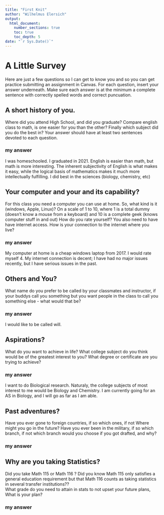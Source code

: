 ```yaml
---
title: "First Knit"
author: "Wilhelmus Elersich"
output: 
  html_document:
    number_sections: true
    toc: true
    toc_depth: 5
date: "`r Sys.Date()`"   
---
```


# A Little Survey

Here are just a few questions so I can get to know you and so you can get practice submitting an assignment in Canvas. For each question, insert your answer underneath. Make sure each answer is at the minimum a complete sentence with correctly spelled words and correct puncuation.

## A short history of you.

Where did you attend High School, and did you graduate? Compare english class to math, is one easier for you than the other? Finally which subject did you do the best in? Your answer should have at least two sentences devoted to each question.

### my answer

I was homeschooled. I graduated in 2021. English is easier than math, but math is more interesting. The inherent subjectivity of English is what makes it easy, while the logical basis of mathematics makes it much more intellectually fulfilling. I did best in the sciences (biology, chemistry, etc)

## Your computer and your and its capability?

For this class you need a computer you can use at home. So, what kind is it (windows, Apple, Linux)? On a scale of 1 to 10, where 1 is a total dummy (doesn't know a mouse from a keyboard) and 10 is a complete geek (knows computer stuff in and out) How do you rate yourself? You also need to have have internet access. How is your connection to the internet where you live?

### my answer

My computer at home is a cheap windows laptop from 2017. I would rate myself 4. My internet connection is decent; I have had no major issues recently, but I have serious issues in the past.

## Others and You?

What name do you prefer to be called by your classmates and instructor, if your buddys call you something but you want people in the class to call you something else - what would that be?

### my answer

I would like to be called will.

## Aspirations?

What do you want to achieve in life? What college subject do you think would be of the greatest interest to you? What degree or certificate are you trying to achieve?

### my answer

I want to do Biological research. Naturaly, the college subjects of most interest to me would be Biology and Chemistry. I am currently going for an AS in Biology, and I will go as far as I am able.

## Past adventures?

Have you ever gone to foreign countries, if so which ones, if not Where might you go in the future? Have you ever been in the military, if so which branch, if not which branch would you choose if you got drafted, and why?

### my answer

## Why are you taking Statistics?

Did you take Math 115 or Math 116 ? Did you know Math 115 only satisfies a general education requirement but that Math 116 counts as taking statistics in several transfer institutions??\
What grade do you need to attain in stats to not upset your future plans, What is your plan?

### my answer
